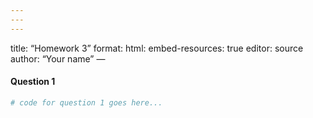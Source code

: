 ```yaml
---
---
---
```

title: "Homework 3"
format: 
  html:
    embed-resources: true
editor: source
author: "Your name"
---


#### Question 1

```r
# code for question 1 goes here...
```

